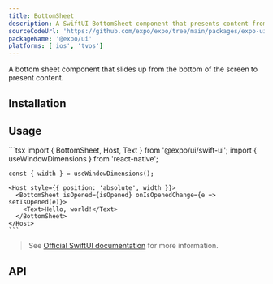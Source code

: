 ```yaml
---
title: BottomSheet
description: A SwiftUI BottomSheet component that presents content from the bottom of the screen.
sourceCodeUrl: 'https://github.com/expo/expo/tree/main/packages/expo-ui'
packageName: '@expo/ui'
platforms: ['ios', 'tvos']
---
```



A bottom sheet component that slides up from the bottom of the screen to present content.

## Installation

<APIInstallSection />

## Usage

<Tabs>

<Tab label="Preview">
  <ContentSpotlight
    alt="BottomSheet component on iOS."
    src="/static/images/expo-ui/bottomsheet/ios.png"
    className="max-w-[240px]"
  />
</Tab>

  <Tab label="Code">
    ```tsx
    import { BottomSheet, Host, Text } from '@expo/ui/swift-ui';
    import { useWindowDimensions } from 'react-native';

    const { width } = useWindowDimensions();

    <Host style={{ position: 'absolute', width }}>
      <BottomSheet isOpened={isOpened} onIsOpenedChange={e => setIsOpened(e)}>
        <Text>Hello, world!</Text>
      </BottomSheet>
    </Host>
    ```

  </Tab>
</Tabs>

> See [Official SwiftUI documentation](<https://developer.apple.com/documentation/swiftui/view/sheet(ispresented:ondismiss:content:)>) for more information.

## API

<APISection packageName="expo-ui/swift-ui/bottomsheet" apiName="BottomSheet" />
